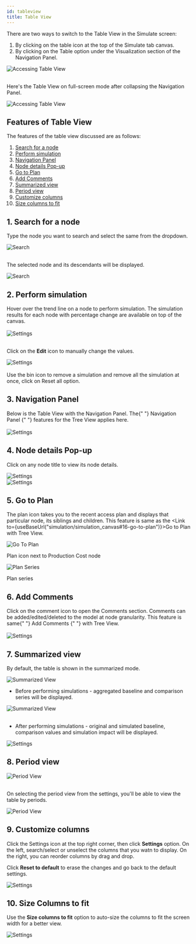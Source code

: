 ```yaml
---
id: tableview
title: Table View
---
```



There are two ways to switch to the Table View in the Simulate screen:

1. By clicking on the table icon at the top of the Simulate tab canvas.
2. By clicking on the Table option under the Visualization section of the Navigation Panel.

<div class="center">
  <Zoom>
    <img
      alt="Accessing Table View"
      src={useBaseUrl("/doc-images/simulate_tab/table_view/tvv-1.png")}
    />
  </Zoom>
</div> <br />

Here's the Table View on full-screen mode after collapsing the Navigation Panel.

<div class="center">
  <Zoom>
    <img
      alt="Accessing Table View"
      src={useBaseUrl("/doc-images/simulate_tab/table_view/tvv-2.png")}
    />
  </Zoom>
</div>

## Features of Table View

The features of the table view discussed are as follows:

1. [Search for a node](#1-search-for-a-node)     
1. [Perform simulation](#2-perform-simulation)   
1. [Navigation Panel](#3-navigation-panel)       
1. [Node details Pop-up](#4-node-details-pop-up) 
1. [Go to Plan](#5-go-to-plan)                   
1. [Add Comments](#6-add-comments)               
1. [Summarized view](#7-summarized-view)         
1. [Period view](#8-period-view)                 
1. [Customize columns](#9-customize-columns) 
1. [Size columns to fit](#10-size-columns-to-fit)    

## 1. Search for a node

Type the node you want to search and select the same from the dropdown.

<div class="center">
  <Zoom>
    <img
      alt="Search"
      src={useBaseUrl("/doc-images/simulate_tab/table_view/tvv-6.png")}
    />
  </Zoom>
</div> <br />

The selected node and its descendants will be displayed.

<div class="center">
  <Zoom>
    <img
      alt="Search"
      src={useBaseUrl("/doc-images/simulate_tab/table_view/tvv-7.png")}
    />
  </Zoom>
</div>

## 2. Perform simulation

<div style={{ textAlign: "justify" }}>
  Hover over the trend line on a node to perform simulation. The simulation
  results for each node with percentage change are available on top of the
  canvas.
</div> <br />

<div class="center">
  <Zoom>
    <img
      alt="Settings"
      src={useBaseUrl("/doc-images/simulate_tab/table_view/tvv-19.png")}
    />
  </Zoom>
</div> <br />

Click on the **Edit** icon to manually change the values.

<div class="center">
  <Zoom>
    <img
      alt="Settings"
      src={useBaseUrl("/doc-images/simulate_tab/table_view/tvv-20.png")}
    />
  </Zoom>
</div> <br />

<div style={{ textAlign: "justify" }}>
  Use the bin icon to remove a simulation and remove all the simulation at once,
  click on Reset all option.
</div>

## 3. Navigation Panel

<div style={{ textAlign: "justify" }}>
  Below is the Table View with the Navigation Panel. The{" "}
  <Link to={useBaseUrl("simulation/navigation_panel")}>
    Navigation Panel
  </Link>{" "}
  features for the Tree View applies here.
</div> <br />

<div class="center">
  <Zoom>
    <img
      alt="Settings"
      src={useBaseUrl("/doc-images/simulate_tab/table_view/tvv-18.png")}
    />
  </Zoom>
</div>

## 4. Node details Pop-up

Click on any node title to view its node details.

<div style={{ textAlign: "center" }}>
  <Zoom>
    <img
      alt="Settings"
      src={useBaseUrl("/doc-images/simulate_tab/table_view/tvv-16.png")}
    />
  </Zoom>
</div>

<div class="center">
  <Zoom>
    <img
      alt="Settings"
      src={useBaseUrl("/doc-images/simulate_tab/table_view/tvv-17.png")}
    />
  </Zoom>
</div>

## 5. Go to Plan

The plan icon takes you to the recent access plan and displays that particular node, its siblings and children. This feature is same as the <Link to={useBaseUrl("simulation/simulation_canvas#16-go-to-plan")}>Go to Plan</Link> with Tree View.

<div class="center">
  <Zoom>
    <img
      alt="Go To Plan"
      src={useBaseUrl("/doc-images/simulate_tab/table_view/plan-icon.png")}
    />
  </Zoom>
  <p>Plan icon next to Production Cost node</p>
</div>

<div class="center">
  <Zoom>
    <img
      alt="Plan Series"
      src={useBaseUrl("/doc-images/simulate_tab/table_view/plan-series.png")}
    />
  </Zoom>
  <p>Plan series</p>
</div>

## 6. Add Comments

<div style={{ textAlign: "justify" }}>
  Click on the comment icon to open the Comments section. Comments can be
  added/edited/deleted to the model at node granularity. This feature is same{" "}
  <Link to={useBaseUrl("simulation/simulation_canvas#17-add-comments")}>
    Add Comments
  </Link>{" "}
  with Tree View.
</div> <br />

<div class="center">
  <Zoom>
    <img
      alt="Settings"
      src={useBaseUrl("/doc-images/simulate_tab/table_view/tvv-13.png")}
    />
  </Zoom>
</div>

## 7. Summarized view

By default, the table is shown in the summarized mode.

<div class="center">
  <Zoom>
    <img
      alt="Summarized View"
      src={useBaseUrl("/doc-images/simulate_tab/table_view/summary.png")}
    />
  </Zoom>
</div>

- Before performing simulations - aggregated baseline and comparison series will be displayed.

<div class="center">
  <Zoom>
    <img
      alt="Summarized View"
      src={useBaseUrl("/doc-images/simulate_tab/table_view/tvv-9.png")}
    />
  </Zoom>
</div> <br />

- After performing simulations - original and simulated baseline, comparison values and simulation impact will be displayed.

<div class="center">
  <Zoom>
    <img
      alt="Settings"
      src={useBaseUrl("/doc-images/simulate_tab/table_view/tvv-10.png")}
    />
  </Zoom>
</div>

## 8. Period view

<div class="center">
  <Zoom>
    <img
      alt="Period View"
      src={useBaseUrl("/doc-images/simulate_tab/table_view/table-period.png")}
    />
  </Zoom>
</div> <br />

On selecting the period view from the settings, you'll be able to view the table by periods.

<div class="center">
  <Zoom>
    <img
      alt="Period View"
      src={useBaseUrl("/doc-images/simulate_tab/table_view/tvv-4.png")}
    />
  </Zoom>
</div>

## 9. Customize columns

Click the Settings icon at the top right corner, then click **Settings** option.
On the left, search/select or unselect the columns that you watn to display.
On the right, you can reorder columns by drag and drop. 

Click **Reset to default** to erase the changes and go back to the default settings.

<div class="center">
  <Zoom>
    <img
      alt="Settings"
      src={useBaseUrl("/doc-images/simulate_tab/table_view/tvv-11.png")}
    />
  </Zoom>
</div>

## 10. Size Columns to fit

Use the **Size columns to fit** option to auto-size the columns to fit the screen width for a better view.
<div class="center">
  <Zoom>
    <img
      alt="Settings"
      src={useBaseUrl("/doc-images/simulate_tab/table_view/size-col-fit.png")}
    />
  </Zoom>
</div>

